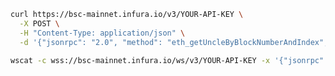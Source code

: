
<Tabs>
  <TabItem value="cURL">

```bash
curl https://bsc-mainnet.infura.io/v3/YOUR-API-KEY \
  -X POST \
  -H "Content-Type: application/json" \
  -d '{"jsonrpc": "2.0", "method": "eth_getUncleByBlockNumberAndIndex", "params": ["0x29c", "0x0"], "id": 1}'
```

  </TabItem>
  <TabItem value="WSS">

```bash
wscat -c wss://bsc-mainnet.infura.io/ws/v3/YOUR-API-KEY -x '{"jsonrpc": "2.0", "method": "eth_getUncleByBlockNumberAndIndex", "params": ["0x29c", "0x0"], "id": 1}'
```

  </TabItem>
</Tabs>
